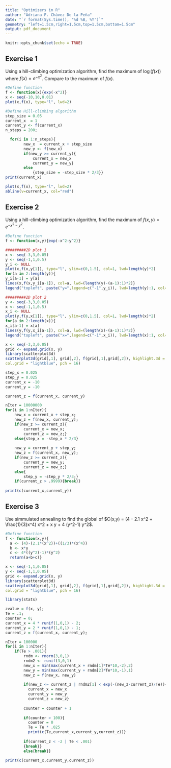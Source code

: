```yaml
---
title: "Optimizers in R"
author: "Adriana F. Chávez De la Peña"
date: "`r format(Sys.time(), '%d %B, %Y')`"
geometry: "left=1.5cm,right=1.5cm,top=1.5cm,bottom=1.5cm"
output: pdf_document
---
```


```r
knitr::opts_chunk$set(echo = TRUE)
```

## Exercise 1

Using a hill-climbing optimization algorithm, find the maximum of $\log(f(x))$ where $f(x) = e^{-x^2}$. Compare to the maximum of $f(x)$.

```r
#Define function
f <- function(x){exp(-x^2)}
x <- seq(-10,10,0.01)
plot(x,f(x), type="l", lwd=2)
```

```r
#Define Hill-climbing algorithm
step_size = 0.05
current_x  = 1
current_y <- f(current_x)
n_steps = 200;

  for(i in 1:n_steps){
        new_x  = current_x + step_size
        new_y <- f(new_x)   
        if(new_y >= current_y){
            current_x = new_x
            current_y = new_y}
        else
            {step_size = -step_size * 2/3}}
print(current_x)

plot(x,f(x), type="l", lwd=2)
abline(v=current_x, col="red")
```


## Exercise 2
Using a hill-climbing optimization algorithm, find the maximum of $f(x,y) = e^{-x^2-y^2}$.

```r
#Define function
f <- function(x,y){exp(-x^2-y^2)}

#########2D plot 1
x <- seq(-3,3,0.05)
y <- seq(-1,1,0.5)
y_i <- NULL
plot(x,f(x,y[1]), type="l", ylim=c(0,1.5), col=1, lwd=length(y)*2)
for(a in 2:length(y)){
y_i[a-1] = y[a]
lines(x,f(x,y_i[a-1]), col=a, lwd=(length(y)-(a-1):1)*2)}
legend("topleft", paste("y=",legend=c("-1",y_i)), lwd=length(y):1, col=1:length(y))

#########2D plot 2
y <- seq(-3,3,0.05)
x <- seq(-1,1,0.5)
x_i <- NULL
plot(y,f(y,x[1]), type="l", ylim=c(0,1.5), col=1, lwd=length(x)*2)
for(a in 2:length(x)){
x_i[a-1] = x[a]
lines(y,f(y,x_i[a-1]), col=a, lwd=(length(x)-(a-1):1)*2)}
legend("topleft", paste("x=",legend=c("-1",x_i)), lwd=length(x):1, col=1:length(x))

x <- seq(-3,3,0.05)
grid <- expand.grid(x, y)
library(scatterplot3d)
scatterplot3d(grid[,1], grid[,2], f(grid[,1],grid[,2]), highlight.3d = TRUE, col.axis = "black",
col.grid = "lightblue", pch = 16)
```

```r
step_x = 0.025
step_y = 0.025
current_x = -10
current_y = -10

current_z = f(current_x, current_y)

nIter = 10000000
for(i in 1:nIter){
    new_x = current_x + step_x;
    new_z = f(new_x, current_y);
    if(new_z >= current_z){
        current_x = new_x;
        current_z = new_z;}
    else{step_x = -step_x * 2/3}
    
    new_y = current_y + step_y;
    new_z = f(current_x, new_y);
    if(new_z >= current_z){
        current_y = new_y;
        current_z = new_z;}
    else{
        step_y = -step_y * 2/3;}
    if(current_z > .9999){break}}
    
print(c(current_x,current_y))
```

## Exercise 3

Use simmulated annealing to find the global \textbf{minimum} of $C(x,y) = (4 - 2.1 x^2 + \frac{1}{3}x^4) x^2 + x y + 4 (y^2-1) y^2$.  

```r
#Define function
f <- function(x,y){
  a <- (4)-(2.1*(x^2))+((1/3)*(x^4))
  b <- x*y
  c <- 4*((y^2)-1)*(y^2)
  return(a+b+c)}

x <- seq(-1,1,0.05)
y <- seq(-1,1,0.05)
grid <- expand.grid(x, y)
library(scatterplot3d)
scatterplot3d(grid[,1], grid[,2], f(grid[,1],grid[,2]), highlight.3d = TRUE, col.axis = "black",
col.grid = "lightblue", pch = 16)
```

```r
library(stats)

zvalue = f(x, y);
Te = .1;
counter = 0;
current_x = 4 * runif(1,0,1) - 2;
current_y = 2 * runif(1,0,1) - 1;
current_z = f(current_x, current_y);

nIter = 100000
for(i in 1:nIter){
    if(Te > .001){
        rndm <- rnorm(3,0,1)
        rndm2 <- runif(3,0,1)
        new_x = min(max(current_x + rndm[1]*Te*10,-2),2)
        new_y = min(max(current_y + rndm[2]*Te*10,-1),1)
        new_z = f(new_x, new_y)
    
        if(new_z <= current_z | rndm2[1] < exp(-(new_z-current_z)/Te)){
          current_x = new_x
          current_y = new_y
          current_z = new_z}
        
        counter = counter + 1
        
        if(counter > 100){
          counter = 0
          Te = Te * .025
          print(c(Te,current_x,current_y,current_z))}
        
        if(current_z < -2 | Te < .001)
        {break}}
        else{break}}

print(c(current_x,current_y,current_z))
```
      
      
      

